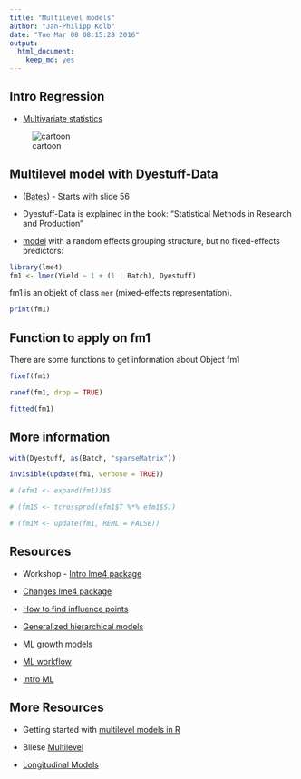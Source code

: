 ```yaml
---
title: "Multilevel models"
author: "Jan-Philipp Kolb"
date: "Tue Mar 08 08:15:28 2016"
output: 
  html_document: 
    keep_md: yes
---
```


## Intro Regression

- [Multivariate statistics](http://www.statistics4u.info/fundstat_germ/cc_multivar_stat.html)

![cartoon](http://www.statistics4u.info/fundstat_germ/img/gm_bivarstat_tusche.png)


## Multilevel model  with Dyestuff-Data

- ([Bates](http://www.unil.ch/webdav/site/ee/shared/WorkshopD.pdf)) - Starts with slide 56
- Dyestuff-Data is explained in the book: "Statistical Methods in Research and Production"

- [model](http://tutorials.iq.harvard.edu/R/Rstatistics/Rstatistics.html#orgheadline36) with a random effects grouping structure, but no fixed-effects predictors:

```r
library(lme4)
fm1 <- lmer(Yield ~ 1 + (1 | Batch), Dyestuff)
```

fm1 is an objekt of class `mer` (mixed-effects representation).

```r
print(fm1)
```


## Function to apply on fm1

There are some functions to get information about Object fm1

```r
fixef(fm1)

ranef(fm1, drop = TRUE)

fitted(fm1)
```

## More information

```r
with(Dyestuff, as(Batch, "sparseMatrix"))

invisible(update(fm1, verbose = TRUE))

# (efm1 <- expand(fm1))$S

# (fm1S <- tcrossprod(efm1$T %*% efm1$S))

# (fm1M <- update(fm1, REML = FALSE))
```

## Resources

- Workshop - [Intro lme4 package](http://www.unil.ch/webdav/site/ee/shared/WorkshopD.pdf)
 

 - [Changes lme4 package](lme4.R-forge.R-project.org)
 

- [How to find influence points](http://www.r-bloggers.com/influence-me-tools-for-detecting-influential-data-in-multilevel-regression-models/) 


 - [Generalized hierarchical models](http://journal.r-project.org/archive/2010-2/RJournal_2010-2_Roennegaard~et~al.pdf)
 
- [ML growth models](http://www.r-bloggers.com/analysing-longitudinal-data-multilevel-growth-models-i/)

- [ML workflow](http://www.r-bloggers.com/linear-mixed-effect-model-workflow/)

- [Intro ML](http://www.bristol.ac.uk/media-library/sites/cmm/migrated/documents/5-r-sample.pdf)

## More Resources

- Getting started with [multilevel models in R ](http://www.r-bloggers.com/getting-started-with-mixed-effect-models-in-r/)


- Bliese [Multilevel](https://cran.r-project.org/doc/contrib/Bliese_Multilevel.pdf)

- [Longitudinal Models](http://www.r-bloggers.com/using-r-and-lmelmer-to-fit-different-two-and-three-level-longitudinal-models/)

